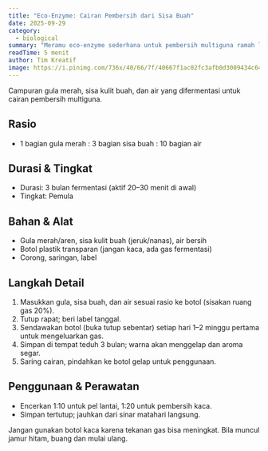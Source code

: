 ```yaml
---
title: "Eco-Enzyme: Cairan Pembersih dari Sisa Buah"
date: 2025-09-29
category:
  - biological
summary: "Meramu eco-enzyme sederhana untuk pembersih multiguna ramah lingkungan."
readTime: 5 menit
author: Tim Kreatif
image: https://i.pinimg.com/736x/40/66/7f/40667f1ac02fc3afb0d3009434c64c25.jpg
---
```


Campuran gula merah, sisa kulit buah, dan air yang difermentasi untuk cairan pembersih multiguna.

## Rasio

- 1 bagian gula merah : 3 bagian sisa buah : 10 bagian air

## Durasi & Tingkat

- Durasi: 3 bulan fermentasi (aktif 20–30 menit di awal)
- Tingkat: Pemula

## Bahan & Alat

- Gula merah/aren, sisa kulit buah (jeruk/nanas), air bersih
- Botol plastik transparan (jangan kaca, ada gas fermentasi)
- Corong, saringan, label

## Langkah Detail

1. Masukkan gula, sisa buah, dan air sesuai rasio ke botol (sisakan ruang gas 20%).
2. Tutup rapat; beri label tanggal.
3. Sendawakan botol (buka tutup sebentar) setiap hari 1–2 minggu pertama untuk mengeluarkan gas.
4. Simpan di tempat teduh 3 bulan; warna akan menggelap dan aroma segar.
5. Saring cairan, pindahkan ke botol gelap untuk penggunaan.

## Penggunaan & Perawatan

- Encerkan 1:10 untuk pel lantai, 1:20 untuk pembersih kaca.
- Simpan tertutup; jauhkan dari sinar matahari langsung.

<TipBox title="Keamanan">
  Jangan gunakan botol kaca karena tekanan gas bisa meningkat. Bila muncul jamur
  hitam, buang dan mulai ulang.
</TipBox>
